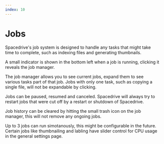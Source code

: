 ```yaml
---
index: 10
---
```


# Jobs

Spacedrive's job system is designed to handle any tasks that might take time to complete, such as indexing files and generating thumbnails.

A small indicator is shown in the bottom left when a job is running, clicking it reveals the job manager.

The job manager allows you to see current jobs, expand them to see various tasks part of that job. Jobs with only one task, such as copying a single file, will not be expandable by clicking.

Jobs can be paused, resumed and canceled. Spacedrive will always try to restart jobs that were cut off by a restart or shutdown of Spacedrive.

Job history can be cleared by hitting the small trash icon on the job manager, this will not remove any ongoing jobs.

Up to 3 jobs can run simotanously, this might be configurable in the future. Certain jobs like thumbnailing and labling have slider control for CPU usage in the general settings page.

